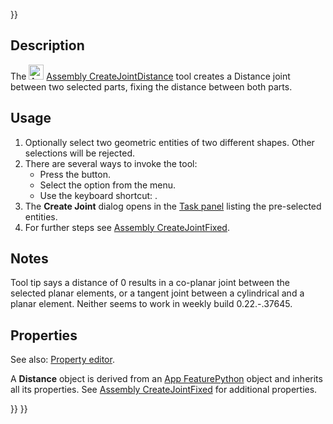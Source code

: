 <languages/>
{{UnfinishedDocu{{#translation:}}}}

{{Docnav
|[[Assembly_CreateJointBall|CreateJointBall]]
|[[Assembly_CreateJointParallel|CreateJointParallel]]
|[[Assembly_Workbench|Assembly]]
|IconL=Assembly_CreateJointBall.svg
|IconR=Assembly_CreateJointParallel.svg
|IconC=Workbench_Assembly.svg
}}

{{GuiCommand
|Name=Assembly CreateJointDistance
|MenuLocation=Assembly → Create Distance Joint
|Workbenches=[[Assembly_Workbench|Assembly]]
|Shortcut={{KEY|D}}
|Version=1.0
|SeeAlso=
}}

==Description==

The [[Image:Assembly_CreateJointDistance.svg|24px]] [[Assembly_CreateJointDistance|Assembly CreateJointDistance]] tool creates a Distance joint between two selected parts, fixing the distance between both parts.

==Usage==

# Optionally select two geometric entities of two different shapes. Other selections will be rejected.
# There are several ways to invoke the tool:
#* Press the {{Button|[[Image:Assembly_CreateJointDistance.svg|16px]] [[Assembly_CreateJointDistance|Create Distance Joint]]}} button.
#* Select the {{MenuCommand|Assembly → [[Image:Assembly_CreateJointDistance.svg|16px]] Create Distance Joint}} option from the menu.
#* Use the keyboard shortcut: {{KEY|D}}.
# The '''Create Joint''' dialog opens in the [[Task_panel|Task panel]] listing the pre-selected entities.
# For further steps see [[Assembly_CreateJointFixed#Usage|Assembly CreateJointFixed]].

==Notes==

Tool tip says a distance of 0 results in a co-planar joint between the selected planar elements, or a tangent joint between a cylindrical and a planar element. Neither seems to work in weekly build 0.22.-.37645.

==Properties==

See also: [[Property_editor|Property editor]].

A '''Distance''' object is derived from an [[App_FeaturePython|App FeaturePython]] object and inherits all its properties. See [[Assembly_CreateJointFixed#Properties|Assembly CreateJointFixed]] for additional properties.


{{Docnav
|[[Assembly_CreateJointBall|CreateJointBall]]
|[[Assembly_CreateJointParallel|CreateJointParallel]]
|[[Assembly_Workbench|Assembly]]
|IconL=Assembly_CreateJointBall.svg
|IconR=Assembly_CreateJointParallel.svg
|IconC=Workbench_Assembly.svg
}}

{{Assembly_Tools_navi{{#translation:}}}}
{{Userdocnavi{{#translation:}}}}